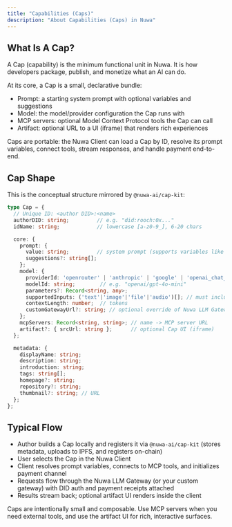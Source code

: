 ```yaml
---
title: "Capabilities (Caps)"
description: "About Capabilities (Caps) in Nuwa"
---
```

## What Is A Cap?

A Cap (capability) is the minimum functional unit in Nuwa. It is how developers package, publish, and monetize what an AI can do.

At its core, a Cap is a small, declarative bundle:

- Prompt: a starting system prompt with optional variables and suggestions
- Model: the model/provider configuration the Cap runs with
- MCP servers: optional Model Context Protocol tools the Cap can call
- Artifact: optional URL to a UI (iframe) that renders rich experiences

Caps are portable: the Nuwa Client can load a Cap by ID, resolve its prompt variables, connect tools, stream responses, and handle payment end-to-end.

## Cap Shape

This is the conceptual structure mirrored by `@nuwa-ai/cap-kit`:

```ts
type Cap = {
  // Unique ID: <author DID>:<name>
  authorDID: string;         // e.g. "did:rooch:0x..."
  idName: string;            // lowercase [a-z0-9_], 6-20 chars

  core: {
    prompt: {
      value: string;         // system prompt (supports variables like {{user_geo}})
      suggestions?: string[];
    };
    model: {
      providerId: 'openrouter' | 'anthropic' | 'google' | 'openai_chat_completion' | 'openai_responses' | 'groq' | 'togetherai' | 'azure' | 'deepseek' | 'mistral';
      modelId: string;        // e.g. "openai/gpt-4o-mini"
      parameters?: Record<string, any>;
      supportedInputs: ('text'|'image'|'file'|'audio')[]; // must include 'text'
      contextLength: number;  // tokens
      customGatewayUrl?: string; // optional override of Nuwa LLM Gateway
    };
    mcpServers: Record<string, string>; // name -> MCP server URL
    artifact?: { srcUrl: string };      // optional Cap UI (iframe)
  };

  metadata: {
    displayName: string;
    description: string;
    introduction: string;
    tags: string[];
    homepage?: string;
    repository?: string;
    thumbnail?: string; // URL
  };
};
```

## Typical Flow

- Author builds a Cap locally and registers it via `@nuwa-ai/cap-kit` (stores metadata, uploads to IPFS, and registers on-chain)
- User selects the Cap in the Nuwa Client
- Client resolves prompt variables, connects to MCP tools, and initializes payment channel
- Requests flow through the Nuwa LLM Gateway (or your custom gateway) with DID auth and payment receipts attached
- Results stream back; optional artifact UI renders inside the client

<Tip>
  Caps are intentionally small and composable. Use MCP servers when you need external tools, and use the artifact UI for rich, interactive surfaces.
</Tip>
